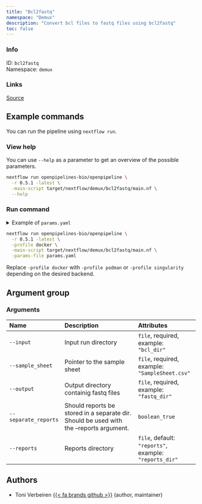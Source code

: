 ```yaml
---
title: "Bcl2fastq"
namespace: "Demux"
description: "Convert bcl files to fastq files using bcl2fastq"
toc: false
---
```


::: {.column-margin}

### Info

ID: `bcl2fastq`  
Namespace: `demux`

### Links
[Source](https://github.com/openpipelines-bio/openpipeline/blob/main/src/demux/bcl2fastq){.btn-action .btn-sm .btn-info .btn role="button"}

:::



## Example commands

You can run the pipeline using `nextflow run`.

### View help

You can use `--help` as a parameter to get an overview of the possible parameters.

```bash
nextflow run openpipelines-bio/openpipeline \
  -r 0.5.1 -latest \
  -main-script target/nextflow/demux/bcl2fastq/main.nf \
  --help
```

### Run command

<details>
<summary>Example of `params.yaml`</summary>
```yaml
# Arguments
input: # please fill in - example: "bcl_dir"
sample_sheet: # please fill in - example: "SampleSheet.csv"
# output: "$id.$key.output.output"
separate_reports: false
# reports: "$id.$key.reports.reports"
ignore_missing: false

# Nextflow input-output arguments
publish_dir: # please fill in - example: "output/"
# param_list: "my_params.yaml"
```
</details>

```bash
nextflow run openpipelines-bio/openpipeline \
  -r 0.5.1 -latest \
  -profile docker \
  -main-script target/nextflow/demux/bcl2fastq/main.nf \
  -params-file params.yaml
```

:::{.callout-note}
Replace `-profile docker` with `-profile podman` or `-profile singularity` depending on the desired backend.
:::

## Argument group

### Arguments

|Name                 |Description                                                                             |Attributes                                             |
|:--------------------|:---------------------------------------------------------------------------------------|:------------------------------------------------------|
|`--input`            |Input run directory                                                                     |`file`, required, example: `"bcl_dir"`                 |
|`--sample_sheet`     |Pointer to the sample sheet                                                             |`file`, required, example: `"SampleSheet.csv"`         |
|`--output`           |Output directory containig fastq files                                                  |`file`, required, example: `"fastq_dir"`               |
|`--separate_reports` |Should reports be stored in a separate dir. Should be used with the --reports argument. |`boolean_true`                                         |
|`--reports`          |Reports directory                                                                       |`file`, default: `"reports"`, example: `"reports_dir"` |

## Authors

  * Toni Verbeiren [{{< fa brands github >}}](https://github.com/tverbeiren) (author, maintainer)
